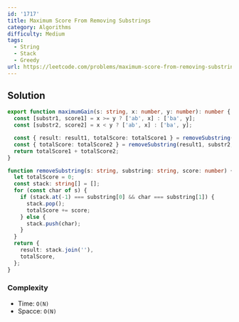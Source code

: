```yaml
---
id: '1717'
title: Maximum Score From Removing Substrings
category: Algorithms
difficulty: Medium
tags:
  - String
  - Stack
  - Greedy
url: https://leetcode.com/problems/maximum-score-from-removing-substrings
---
```


## Solution

```typescript filename="solution.ts" copy
export function maximumGain(s: string, x: number, y: number): number {
  const [substr1, score1] = x >= y ? ['ab', x] : ['ba', y];
  const [substr2, score2] = x < y ? ['ab', x] : ['ba', y];

  const { result: result1, totalScore: totalScore1 } = removeSubstring(s, substr1, score1);
  const { totalScore: totalScore2 } = removeSubstring(result1, substr2, score2);
  return totalScore1 + totalScore2;
}

function removeSubstring(s: string, substring: string, score: number) {
  let totalScore = 0;
  const stack: string[] = [];
  for (const char of s) {
    if (stack.at(-1) === substring[0] && char === substring[1]) {
      stack.pop();
      totalScore += score;
    } else {
      stack.push(char);
    }
  }
  return {
    result: stack.join(''),
    totalScore,
  };
}
```

### Complexity

- Time: `O(N)`
- Spacce: `O(N)`

